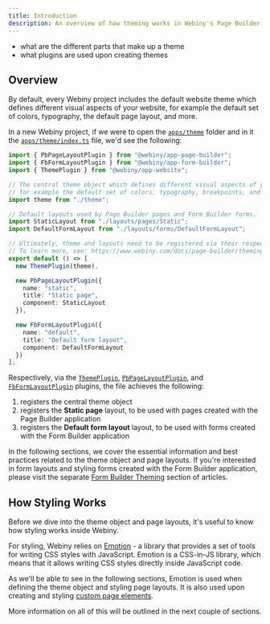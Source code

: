 ```yaml
---
title: Introduction
description: An overview of how theming works in Webiny's Page Builder application.
---
```



<!-- Always include this section on top of the page. -->

<Alert type="success" title="What You’ll Learn">

- what are the different parts that make up a theme
- what plugins are used upon creating themes

</Alert>

## Overview

By default, every Webiny project includes the default website theme which defines different visual aspects of your website, for example the default set of colors, typography, the default page layout, and more.

In a new Webiny project, if we were to open the [`apps/theme`](https://github.com/webiny/webiny-js/tree/v5.35.0/packages/cwp-template-aws/template/common/apps/theme) folder and in it the [`apps/theme/index.ts`](https://github.com/webiny/webiny-js/tree/v5.35.0/packages/cwp-template-aws/template/common/apps/theme/index.ts) file, we'd see the following:

```ts apps/theme/index.ts
import { PbPageLayoutPlugin } from "@webiny/app-page-builder";
import { FbFormLayoutPlugin } from "@webiny/app-form-builder";
import { ThemePlugin } from "@webiny/app-website";

// The central theme object which defines different visual aspects of your website,
// for example the default set of colors, typography, breakpoints, and more.
import theme from "./theme";

// Default layouts used by Page Builder pages and Form Builder forms.
import StaticLayout from "./layouts/pages/Static";
import DefaultFormLayout from "./layouts/forms/DefaultFormLayout";

// Ultimately, theme and layouts need to be registered via their respective plugins.
// To learn more, see: https://www.webiny.com/docs/page-builder/theming/introduction.
export default () => [
  new ThemePlugin(theme),

  new PbPageLayoutPlugin({
    name: "static",
    title: "Static page",
    component: StaticLayout
  }),

  new FbFormLayoutPlugin({
    name: "default",
    title: "Default form layout",
    component: DefaultFormLayout
  })
];
```

Respectively, via the [`ThemePlugin`](https://github.com/webiny/webiny-js/blob/v5.35.0/packages/app-theme/src/index.ts#L4-L12), [`PbPageLayoutPlugin`](https://github.com/webiny/webiny-js/blob/v5.35.0/packages/app-page-builder/src/plugins/PbPageLayoutPlugin.ts#L4-L12), and [`FbFormLayoutPlugin`](https://github.com/webiny/webiny-js/blob/v5.35.0/packages/app-form-builder/src/plugins/FbFormLayoutPlugin.ts#L4-L12) plugins, the file achieves the following:

1. registers the central theme object
2. registers the **Static page** layout, to be used with pages created with the Page Builder application
3. registers the **Default form layout** layout, to be used with forms created with the Form Builder application

In the following sections, we cover the essential information and best practices related to the theme object and page layouts. If you're interested in form layouts and styling forms created with the Form Builder application, please visit the separate [Form Builder Theming](/docs/{version}/form-builder/theming/introduction) section of articles.

## How Styling Works

Before we dive into the theme object and page layouts, it's useful to know how styling works inside Webiny.

For styling, Webiny relies on [Emotion](https://emotion.sh/docs/introduction) - a library that provides a set of tools for writing CSS styles with JavaScript. Emotion is a CSS-in-JS library, which means that it allows writing CSS styles directly inside JavaScript code.

As we'll be able to see in the following sections, Emotion is used when defining the theme object and styling page layouts. It is also used upon creating and styling [custom page elements](/docs/{version}/page-builder/extending/create-a-page-element).

More information on all of this will be outlined in the next couple of sections.
